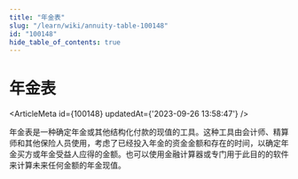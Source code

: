 ```yaml
---
title: "年金表"
slug: "/learn/wiki/annuity-table-100148"
id: "100148"
hide_table_of_contents: true
---
```



# 年金表

<ArticleMeta id={100148} updatedAt={'2023-09-26 13:58:47'} />
<div className='border-solid border-b border-t-0 my-4 border-[var(--ifm-color-gray-300)]' />

年金表是一种确定年金或其他结构化付款的现值的工具。这种工具由会计师、精算师和其他保险人员使用，考虑了已经投入年金的资金金额和存在的时间，以确定年金买方或年金受益人应得的金额。也可以使用金融计算器或专门用于此目的的软件来计算未来任何金额的年金现值。
